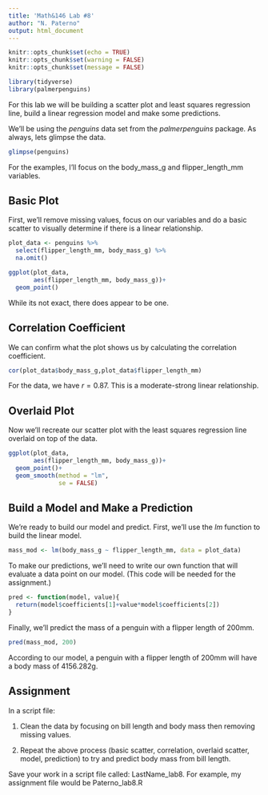 ```yaml
---
title: 'Math&146 Lab #8'
author: "N. Paterno"
output: html_document
---
```


```r
knitr::opts_chunk$set(echo = TRUE)
knitr::opts_chunk$set(warning = FALSE)
knitr::opts_chunk$set(message = FALSE)

library(tidyverse)
library(palmerpenguins)
```

For this lab we will be building a scatter plot and least squares regression line, build a linear regression model and make some predictions. 

We'll be using the *penguins* data set from the *palmerpenguins* package. As always, lets glimpse the data. 

```r
glimpse(penguins)
```

For the examples, I'll focus on the body_mass_g and flipper_length_mm variables. 

## Basic Plot

First, we'll remove missing values, focus on our variables and do a basic scatter to visually determine if there is a linear relationship. 

```r
plot_data <- penguins %>% 
  select(flipper_length_mm, body_mass_g) %>% 
  na.omit()

ggplot(plot_data, 
       aes(flipper_length_mm, body_mass_g))+
  geom_point()
```

While its not exact, there does appear to be one.

## Correlation Coefficient

We can confirm what the plot shows us by calculating the correlation coefficient. 

```r
cor(plot_data$body_mass_g,plot_data$flipper_length_mm)
```
For the data, we have $r=0.87$. This is a moderate-strong linear relationship.

## Overlaid Plot

Now we'll recreate our scatter plot with the least squares regression line overlaid on top of the data.

```r
ggplot(plot_data, 
       aes(flipper_length_mm, body_mass_g))+
  geom_point()+
  geom_smooth(method = "lm",
              se = FALSE)
```

## Build a Model and Make a Prediction

We're ready to build our model and predict. First, we'll use the *lm* function to build the linear model. 

```r
mass_mod <- lm(body_mass_g ~ flipper_length_mm, data = plot_data) 
```

To make our predictions, we'll need to write our own function that will evaluate a data point on our model. (This code will be needed for the assignment.)

```r
pred <- function(model, value){
  return(model$coefficients[1]+value*model$coefficients[2])
}
```

Finally, we'll predict the mass of a penguin with a flipper length of 200mm.

```r
pred(mass_mod, 200)
```

According to our model, a penguin with a flipper length of 200mm will have a body mass of 4156.282g.

## Assignment

In a script file: 

1. Clean the data by focusing on bill length and body mass then removing missing values.

2. Repeat the above process (basic scatter, correlation, overlaid scatter, model, prediction) to try and predict body mass from bill length. 

Save your work in a script file called: LastName_lab8. For example, my assignment file would be Paterno_lab8.R